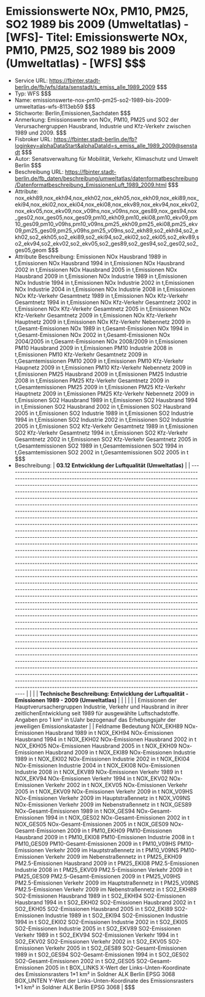 # Emissionswerte NOx, PM10, PM25, SO2 1989 bis 2009 (Umweltatlas) - [WFS]- Titel: Emissionswerte NOx, PM10, PM25, SO2 1989 bis 2009 (Umweltatlas) - [WFS] $$$
- Service URL: https://fbinter.stadt-berlin.de/fb/wfs/data/senstadt/s_emiss_alle_1989_2009 $$$
- Typ: WFS $$$
- Name: emissionswerte-nox-pm10-pm25-so2-1989-bis-2009-umweltatlas-wfs-8113eb59 $$$
- Stichworte: Berlin,Emissionen,Sachdaten $$$
- Anmerkung: Emissionswerte von NOx, PM10, PM25 und SO2 der Verursachergruppen Hausbrand, Industrie und Kfz-Verkehr zwischen 1989 und 2009. $$$
- Fisbroker URL: https://fbinter.stadt-berlin.de/fb?loginkey=alphaDataStart&alphaDataId=s_emiss_alle_1989_2009@senstadt $$$
- Autor: Senatsverwaltung für Mobilität, Verkehr, Klimaschutz und Umwelt Berlin $$$
- Beschreibung URL: https://fbinter.stadt-berlin.de/fb_daten/beschreibung/umweltatlas/datenformatbeschreibung/Datenformatbeschreibung_EmissionenLuft_1989_2009.html $$$
- Attribute: nox_ekh89,nox_ekh94,nox_ekh02,nox_ekh05,nox_ekh09,nox_eki89,nox_eki94,nox_eki02,nox_eki04,nox_eki08,nox_ekv89,nox_ekv94,nox_ekv02,nox_ekv05,nox_ekv09,nox_v09hs,nox_v09ns,nox_ges89,nox_ges94,nox_ges02,nox_ges05,nox_ges09,pm10_ekh09,pm10_eki08,pm10_ekv09,pm10_ges09,pm10_v09hs,pm10_v09ns,pm25_ekh09,pm25_eki08,pm25_ekv09,pm25_ges09,pm25_v09hs,pm25_v09ns,so2_ekh89,so2_ekh94,so2_ekh02,so2_ekh05,so2_eki89,so2_eki94,so2_eki02,so2_eki05,so2_ekv89,so2_ekv94,so2_ekv02,so2_ekv05,so2_ges89,so2_ges94,so2_ges02,so2_ges05,geom $$$
- Attribute Beschreibung: Emissionen NOx Hausbrand 1989 in t,Emissionen NOx Hausbrand 1994 in t,Emissionen NOx Hausbrand 2002 in t,Emissionen NOx Hausbrand 2005 in t,Emissionen NOx Hausbrand 2009 in t,Emissionen NOx Industrie 1989 in t,Emissionen NOx Industrie 1994 in t,Emissionen NOx Industrie 2002 in t,Emissionen NOx Industrie 2004 in t,Emissionen NOx Industrie 2008 in t,Emissionen NOx Kfz-Verkehr Gesamtnetz 1989 in t,Emissionen NOx Kfz-Verkehr Gesamtnetz 1994 in t,Emissionen NOx Kfz-Verkehr Gesamtnetz 2002 in t,Emissionen NOx Kfz-Verkehr Gesamtnetz 2005 in t,Emissionen NOx Kfz-Verkehr Gesamtnetz 2009 in t,Emissionen NOx Kfz-Verkehr Hauptnetz 2009 in t,Emissionen NOx Kfz-Verkehr Nebennetz 2009 in t,Gesamt-Emissionen NOx 1989 in t,Gesamt-Emissionen NOx 1994 in t,Gesamt-Emissionen NOx 2002 in t,Gesamt-Emissionen NOx 2004/2005 in t,Gesamt-Emissionen NOx 2008/2009 in t,Emissionen PM10 Hausbrand 2009 in t,Emissionen PM10 Industrie 2008 in t,Emissionen PM10 Kfz-Verkehr Gesamtnetz 2009 in t,Gesamtemissionen PM10 2009 in t,Emissionen PM10 Kfz-Verkehr Haupnetz 2009 in t,Emissionen PM10 Kfz-Verkehr Nebennetz 2009 in t,Emissionen PM25 Hausbrand 2009 in t,Emissionen PM25 Industrie 2008 in t,Emissionen PM25 Kfz-Verkehr Gesamtnetz 2009 in t,Gesamtemissionen PM25 2009 in t,Emissionen PM25 Kfz-Verkehr Hauptnetz 2009 in t,Emissionen PM25 Kfz-Verkehr Nebennetz 2009 in t,Emissionen SO2 Hausbrand 1989 in t,Emissionen SO2 Hausbrand 1994 in t,Emissionen SO2 Hausbrand 2002 in t,Emissionen SO2 Hausbrand 2005 in t,Emissionen SO2 Industrie 1989 in t,Emissionen SO2 Industrie 1994 in t,Emissionen SO2 Industrie 2002 in t,Emissionen SO2 Industrie 2005 in t,Emissionen SO2 Kfz-Verkehr Gesamtnetz 1989 in t,Emissionen SO2 Kfz-Verkehr Gesamtnetz 1994 in t,Emissionen SO2 Kfz-Verkehr Gesamtnetz 2002 in t,Emissionen SO2 Kfz-Verkehr Gesamtnetz 2005 in t,Gesamtemissionen SO2 1989 in t,Gesamtemissionen SO2 1994 in t,Gesamtemissionen SO2 2002 in t,Gesamtemissionen SO2 2005 in t $$$
- Beschreibung: | **03.12 Entwicklung der Luftqualität (Umweltatlas)**                                                                                                                                                                                                                                                                                                                                                                                                                                                                                                                                                                                                                                                                                                                                                                                                                                                                                                                                                                                                                                                                                                                                                                                                                                                                                                                                                                                                                                                                                                                                                                                                                                                                                                                                                                                                                                                                                                                                                                                                                                                                                                                                                                                                                                                                                                                                                                                                                                                                                                                                                                        |
| --------------------------------------------------------------------------------------------------------------------------------------------------------------------------------------------------------------------------------------------------------------------------------------------------------------------------------------------------------------------------------------------------------------------------------------------------------------------------------------------------------------------------------------------------------------------------------------------------------------------------------------------------------------------------------------------------------------------------------------------------------------------------------------------------------------------------------------------------------------------------------------------------------------------------------------------------------------------------------------------------------------------------------------------------------------------------------------------------------------------------------------------------------------------------------------------------------------------------------------------------------------------------------------------------------------------------------------------------------------------------------------------------------------------------------------------------------------------------------------------------------------------------------------------------------------------------------------------------------------------------------------------------------------------------------------------------------------------------------------------------------------------------------------------------------------------------------------------------------------------------------------------------------------------------------------------------------------------------------------------------------------------------------------------------------------------------------------------------------------------------------------------------------------------------------------------------------------------------------------------------------------------------------------------------------------------------------------------------------------------------------------------------------------------------------------------------------------------------------------------------------------------------------------------------------------------------------------------------------------------------- |
|                                                                                                                                                                                                                                                                                                                                                                                                                                                                                                                                                                                                                                                                                                                                                                                                                                                                                                                                                                                                                                                                                                                                                                                                                                                                                                                                                                                                                                                                                                                                                                                                                                                                                                                                                                                                                                                                                                                                                                                                                                                                                                                                                                                                                                                                                                                                                                                                                                                                                                                                                                                                                             |
| **Technische Beschreibung: Entwicklung der Luftqualität - Emissionen 1989 - 2009 (Umweltatlas)**                                                                                                                                                                                                                                                                                                                                                                                                                                                                                                                                                                                                                                                                                                                                                                                                                                                                                                                                                                                                                                                                                                                                                                                                                                                                                                                                                                                                                                                                                                                                                                                                                                                                                                                                                                                                                                                                                                                                                                                                                                                                                                                                                                                                                                                                                                                                                                                                                                                                                                                            |
|                                                                                                                                                                                                                                                                                                                                                                                                                                                                                                                                                                                                                                                                                                                                                                                                                                                                                                                                                                                                                                                                                                                                                                                                                                                                                                                                                                                                                                                                                                                                                                                                                                                                                                                                                                                                                                                                                                                                                                                                                                                                                                                                                                                                                                                                                                                                                                                                                                                                                                                                                                                                                             |
|                                                                                                                                                                                                                                                                                                                                                                                                                                                                                                                                                                                                                                                                                                                                                                                                                                                                                                                                                                                                                                                                                                                                                                                                                                                                                                                                                                                                                                                                                                                                                                                                                                                                                                                                                                                                                                                                                                                                                                                                                                                                                                                                                                                                                                                                                                                                                                                                                                                                                                                                                                                                                             |
| Emissionen der Hauptverursachergruppen Industrie, Verkehr und Hausbrand in ihrer zeitlichenEntwicklung seit 1989 für ausgewählte Luftschadstoffe. Angaben pro 1 km² in t/Jahr bezogenauf das Erhebungsjahr der jeweiligen Emissionskataster                                                                                                                                                                                                                                                                                                                                                                                                                                                                                                                                                                                                                                                                                                                                                                                                                                                                                                                                                                                                                                                                                                                                                                                                                                                                                                                                                                                                                                                                                                                                                                                                                                                                                                                                                                                                                                                                                                                                                                                                                                                                                                                                                                                                                                                                                                                                                                                 |
| Feldname Bedeutung NOX\_EKH89 NOx-Emissionen Hausbrand 1989 in t NOX\_EKH94 NOx-Emissionen Hausbrand 1994 in t NOX\_EKH02 NOx-Emissionen Hausbrand 2002 in t NOX\_EKH05 NOx-Emissionen Hausbrand 2005 in t NOX\_EKH09 NOx-Emissionen Hausbrand 2009 in t NOX\_EKI89 NOx-Emissionen Industrie 1989 in t NOX\_EKI02 NOx-Emissionen Industrie 2002 in t NOX\_EKI04 NOx-Emissionen Industrie 2004 in t NOX\_EKI08 NOx-Emissionen Industrie 2008 in t NOX\_EKV89 NOx-Emissionen Verkehr 1989 in t NOX\_EKV94 NOx-Emissionen Verkehr 1994 in t NOX\_EKV02 NOx-Emissionen Verkehr 2002 in t NOX\_EKV05 NOx-Emissionen Verkehr 2005 in t NOX\_EKV09 NOx-Emissionen Verkehr 2009 in t NOX\_V09HS NOx-Emissionen Verkehr 2009 im Hauptstraßennetz in t NOX\_V09NS NOx-Emissionen Verkehr 2009 im Nebenstraßennetz in t NOX\_GES89 NOx-Gesamt-Emissionen 1989 in t NOX\_GES94 NOx-Gesamt-Emissionen 1994 in t NOX\_GES02 NOx-Gesamt-Emissionen 2002 in t NOX\_GES05 NOx-Gesamt-Emissionen 2005 in t NOX\_GES09 NOx-Gesamt-Emissionen 2009 in t PM10\_EKH09 PM10-Emissionen Hausbrand 2009 in t PM10\_EKI08 PM10-Emissionen Industrie 2008 in t PM10\_GES09 PM10-Gesamt-Emissionen 2009 in t PM10\_V09HS PM10-Emissionen Verkehr 2009 im Hauptstraßennetz in t PM10\_V09NS PM10-Emissionen Verkehr 2009 im Nebenstraßennetz in t PM25\_EKH09 PM2.5-Emissionen Hausbrand 2009 in t PM25\_EKI08 PM2.5-Emissionen Industrie 2008 in t PM25\_EKV09 PM2.5-Emissionen Verkehr 2009 in t PM25\_GES09 PM2.5-Gesamt-Emissionen 2009 in t PM25\_V09HS PM2.5-Emissionen Verkehr 2009 im Hauptstraßennetz in t PM25\_V09NS PM2.5-Emissionen Verkehr 2009 im Nebenstraßennetz in t SO2\_EKH89 SO2-Emissionen Hausbrand 1989 in t SO2\_EKH94 SO2-Emissionen Hausbrand 1994 in t SO2\_EKH02 SO2-Emissionen Hausbrand 2002 in t SO2\_EKH05 SO2-Emissionen Hausbrand 2005 in t SO2\_EKI89 SO2-Emissionen Industrie 1989 in t SO2\_EKI94 SO2-Emissionen Industrie 1994 in t SO2\_EKI02 SO2-Emissionen Industrie 2002 in t SO2\_EKI05 SO2-Emissionen Industrie 2005 in t SO2\_EKV89 SO2-Emissionen Verkehr 1989 in t SO2\_EKV94 SO2-Emissionen Verkehr 1994 in t SO2\_EKV02 SO2-Emissionen Verkehr 2002 in t SO2\_EKV05 SO2-Emissionen Verkehr 2005 in t SO2\_GES89 SO2-Gesamt-Emissionen 1989 in t SO2\_GES94 SO2-Gesamt-Emissionen 1994 in t SO2\_GES02 SO2-Gesamt-Emissionen 2002 in t SO2\_GES05 SO2-Gesamt-Emissionen 2005 in t BOX\_LINKS X-Wert der Links-Unten-Koordinate des Emissionsrasters 1\*1 km² in Soldner ALK Berlin EPSG 3068 BOX\_UNTEN Y-Wert der Links-Unten-Koordinate des Emissionsrasters 1\*1 km² in Soldner ALK Berlin EPSG 3068 | $$$
